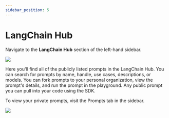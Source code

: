 ```yaml
---
sidebar_position: 5
---
```


# LangChain Hub

Navigate to the **LangChain Hub** section of the left-hand sidebar.

![](../static/langchain_hub.png)

Here you'll find all of the publicly listed prompts in the LangChain Hub.
You can search for prompts by name, handle, use cases, descriptions, or models. You can fork prompts to your personal organization, view the prompt's details, and run the prompt in the playground.
Any public prompt you can pull into your code using the SDK.

To view your private prompts, visit the Prompts tab in the sidebar.

![](../static/prompts_tab.png)
